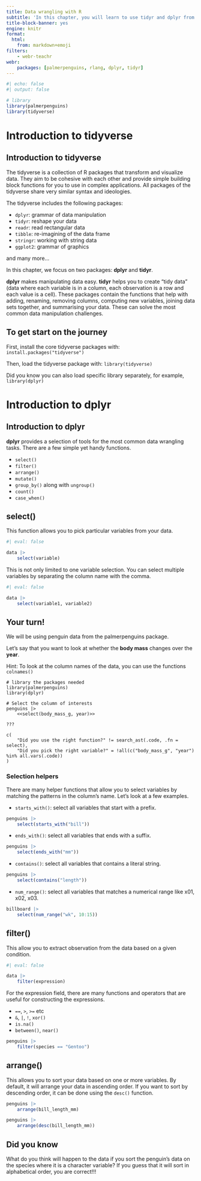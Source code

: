 ```yaml
---
title: Data wrangling with R
subtitle: 'In this chapter, you will learn to use tidyr and dplyr from the tidyverse in R for tidying your data set and data maniplulation.'
title-block-banner: yes
engine: knitr
format:
  html:
    from: markdown+emoji
filters:
    - webr-teachr
webr:
    packages: [palmerpenguins, rlang, dplyr, tidyr]
---
```


```r
#| echo: false
#| output: false

# library
library(palmerpenguins)
library(tidyverse)
```

# Introduction to tidyverse

## Introduction to tidyverse

The tidyverse is a collection of R packages that transform and visualize data. They aim to be cohesive with each other and provide simple building block functions for you to use in complex applications. All packages of the tidyverse share very similar syntax and ideologies.

The tidyverse includes the following packages:

* `dplyr`: grammar of data manipulation
* `tidyr`: reshape your data
* `readr`: read rectangular data
* `tibble`: re-imagining of the data frame
* `stringr`: working with string data
* `ggplot2`: grammar of graphics

and many more...

In this chapter, we focus on two packages: **dplyr** and **tidyr**.

**dplyr** makes manipulating data easy. **tidyr** helps you to create "tidy data" (data where each variable is in a column, each observation is a row and each value is a cell). These packages contain the functions that help with adding, renaming, removing columns, computing new variables, joining data sets together, and summarising your data. These can solve the most common data manipulation challenges.


::: {.callout-caution}
## To get start on the journey

First, install the core tidyverse packages with: `install.packages("tidyverse")`

Then, load the tidyverse package with: `library(tidyverse)`
:::

::: {.callout-tip}
Did you know you can also load specific library separately, for example, `library(dplyr)`
:::

# Introduction to dplyr

## Introduction to dplyr

**dplyr** provides a selection of tools for the most common data wrangling tasks. There are a few simple yet handy functions.

* `select()`
* `filter()`
* `arrange()`
* `mutate()`
* `group_by()` along with `ungroup()`
* `count()`
* `case_when()`


## select()

This function allows you to pick particular variables from your data.

```r
#| eval: false

data |>
    select(variable)
```

This is not only limited to one variable selection. You can select multiple variables by separating the column name with the comma.

```r
#| eval: false

data |>
    select(variable1, variable2)
```

::: {.callout-caution}
## Your turn!
We will be using penguin data from the palmerpenguins package.

Let's say that you want to look at whether the **body mass** changes over the **year**.

Hint: To look at the column names of the data, you can use the functions `colnames()`
:::

```webr-teachr
# library the packages needed
library(palmerpenguins)
library(dplyr)

# Select the column of interests
penguins |>
    <<select(body_mass_g, year)>>

???

c(
    "Did you use the right function?" != search_ast(.code, .fn = select),
    "Did you pick the right variable?" = !all(c("body_mass_g", "year") %in% all.vars(.code))
)
```

### Selection helpers

There are many helper functions that allow you to select variables by matching the patterns in the column's name. Let's look at a few examples.

* `starts_with()`: select all variables that start with a prefix.

```r
penguins |>
    select(starts_with("bill"))
```

* `ends_with()`: select all variables that ends with a suffix.

```r
penguins |>
    select(ends_with("mm"))
```

* `contains()`: select all variables that contains a literal string.

```r
penguins |>
    select(contains("length"))
```

* `num_range()`: select all variables that matches a numerical range like x01, x02, x03.

```r
billboard |> 
    select(num_range("wk", 10:15))
```


## filter()

This allow you to extract observation from the data based on a given condition.

```r
#| eval: false

data |>
    filter(expression)
```

For the expression field, there are many functions and operators that are useful for constructing the expressions.

* `==`, `>`, `>=` etc
* `&`, `|`, `!`, `xor()`
* `is.na()`
* `between()`, `near()`

```r
penguins |>
    filter(species == "Gentoo")
```


## arrange()

This allows you to sort your data based on one or more variables. By default, it will arrange your data in ascending order. If you want to sort by descending order, it can be done using the `desc()` function.

```r
penguins |>
    arrange(bill_length_mm)

penguins |>
    arrange(desc(bill_length_mm))
```

::: {.callout-tip}
## Did you know

What do you think will happen to the data if you sort the penguin's data on the species where it is a character variable? If you guess that it will sort in alphabetical order, you are correct!!!
:::



